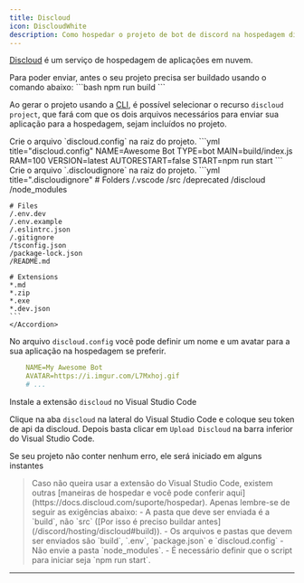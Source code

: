 ```yaml
---
title: Discloud
icon: DiscloudWhite
description: Como hospedar o projeto de bot de discord na hospedagem discloud
---
```


[Discloud](https://discloud.com/) é um serviço de hospedagem de aplicações em nuvem.

<Accordions>
    <Accordion title="Certifique-se de que o projeto está buildado" id="build">
    Para poder enviar, antes o seu projeto precisa ser buildado usando o comando abaixo:
    ```bash
    npm run build
    ```
    </Accordion>
</Accordions>

Ao gerar o projeto usando a [CLI](/docs/discord/start), é possível selecionar o recurso `discloud project`, que fará com que os dois arquivos necessários para enviar sua aplicação para a hospedagem, sejam incluídos no projeto.

<Accordions>
    <Accordion title="Mas... Se você não marcou essa opção, veja como os arquivos devem ficar">
    Crie o arquivo `discloud.config` na raiz do projeto.
    ```yml title="discloud.config"
    NAME=Awesome Bot
    TYPE=bot
    MAIN=build/index.js
    RAM=100
    VERSION=latest
    AUTORESTART=false
    START=npm run start
    ```
    Crie o arquivo `.discloudignore` na raiz do projeto.
    ```yml title=".discloudignore"
    # Folders
    /.vscode
    /src
    /deprecated
    /discloud
    /node_modules

    # Files
    /.env.dev
    /.env.example
    /.eslintrc.json
    /.gitignore
    /tsconfig.json
    /package-lock.json
    /README.md

    # Extensions
    *.md
    *.zip
    *.exe
    *.dev.json
    ```
    </Accordion>
</Accordions>

No arquivo `discloud.config` você pode definir um nome e um avatar para a sua aplicação na hospedagem se preferir.
```yml title="discloud.config"
    NAME=My Awesome Bot
    AVATAR=https://i.imgur.com/L7Mxhoj.gif
    # ...
```


Instale a extensão `discloud` no Visual Studio Code

<ImageZoom src={image01} width={380}/>

Clique na aba `discloud` na lateral do Visual Studio Code e coloque <Link href={settings.links.discloud.get_token}>seu token de api da discloud</Link>.
Depois basta clicar em `Upload Discloud` na barra inferior do Visual Studio Code.
<ImageZoom src={image02} width={380}/>

Se seu projeto não conter nenhum erro, ele será iniciado em alguns instantes

<Blockquote icon={icons.info} color="warn">
    Caso não queira usar a extensão do Visual Studio Code, existem outras [maneiras de hospedar e você pode conferir aqui](https://docs.discloud.com/suporte/hospedar). Apenas lembre-se de seguir as exigências abaixo: 
    - A pasta que deve ser enviada é a `build`, não `src` ([Por isso é preciso buildar antes](/discord/hosting/discloud#build)). 
    - Os arquivos e pastas que devem ser enviados são `build`, `.env`, `package.json` e `discloud.config`
    - Não envie a pasta `node_modules`.
    - É necessário definir que o script para iniciar seja `npm run start`.
</Blockquote>

---
